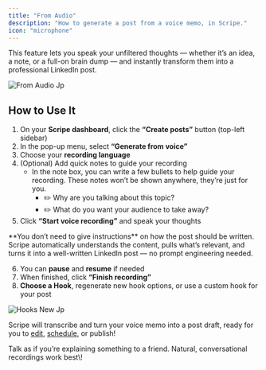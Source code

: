 ```yaml
---
title: "From Audio"
description: "How to generate a post from a voice memo, in Scripe."
icon: "microphone"
---
```


This feature lets you speak your unfiltered thoughts — whether it’s an idea, a note, or a full-on brain dump — and instantly transform them into a professional LinkedIn post.

![From Audio Jp](/images/10.jpg)

## How to Use It

1. On your **Scripe dashboard**, click the **“Create posts”** button (top-left sidebar)
2. In the pop-up menu, select **“Generate from voice”**
3. Choose your **recording language**
4. (Optional) Add quick notes to guide your recording
   - In the note box, you can write a few bullets to help guide your recording. These notes won’t be shown anywhere, they’re just for you.
     - ✏️ Why are you talking about this topic?
     - ✏️ What do you want your audience to take away?
5. Click **“Start voice recording”** and speak your thoughts

<Tip>
  **You don’t need to give instructions** on how the post should be written. Scripe automatically understands the content, pulls what’s relevant, and turns it into a well-written LinkedIn post — no prompt engineering needed.
</Tip>

6. You can **pause** and **resume** if needed
7. When finished, click **“Finish recording”**
8. **Choose a Hook**, regenerate new hook options, or use a custom hook for your post

![Hooks New Jp](/images/hooks-new.jpg)

Scripe will transcribe and turn your voice memo into a post draft, ready for you to [edit](/editor/editor), [schedule](/editor/schedule), or publish\!

<Tip>
  Talk as if you’re explaining something to a friend. Natural, conversational recordings work best\!
</Tip>